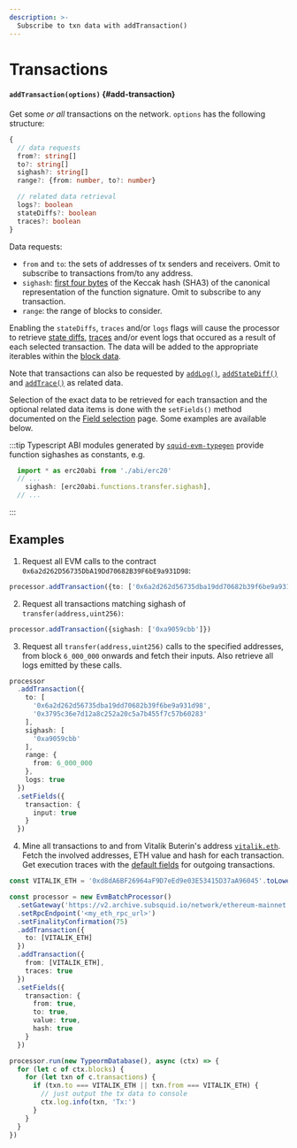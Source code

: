 ```yaml
---
description: >-
  Subscribe to txn data with addTransaction()
---
```


# Transactions 

#### `addTransaction(options)` {#add-transaction}

Get some _or all_ transactions on the network. `options` has the following structure:
```typescript
{
  // data requests
  from?: string[]
  to?: string[]
  sighash?: string[]
  range?: {from: number, to?: number}

  // related data retrieval
  logs?: boolean
  stateDiffs?: boolean
  traces?: boolean
}
```
Data requests:
+ `from` and `to`: the sets of addresses of tx senders and receivers. Omit to subscribe to transactions from/to any address.
+ `sighash`: [first four bytes](https://ethereum.org/en/developers/docs/transactions/#the-data-field) of the Keccak hash (SHA3) of the canonical representation of the function signature. Omit to subscribe to any transaction.
+ `range`: the range of blocks to consider.

Enabling the `stateDiffs`, `traces` and/or `logs` flags will cause the processor to retrieve [state diffs](/sdk/reference/processors/evm-batch/state-diffs/), [traces](/sdk/reference/processors/evm-batch/traces/) and/or event logs that occured as a result of each selected transaction. The data will be added to the appropriate iterables within the [block data](/sdk/reference/processors/evm-batch/context-interfaces).

Note that transactions can also be requested by [`addLog()`](../logs), [`addStateDiff()`](../state-diffs) and [`addTrace()`](../traces) as related data.

Selection of the exact data to be retrieved for each transaction and the optional related data items is done with the `setFields()` method documented on the [Field selection](../field-selection) page. Some examples are available below.

:::tip
Typescript ABI modules generated by [`squid-evm-typegen`](/sdk/resources/tools/typegen/state-queries/?typegen=evm) provide function sighashes as constants, e.g.

```ts
  import * as erc20abi from './abi/erc20'
  // ...
    sighash: [erc20abi.functions.transfer.sighash],
  // ...
```
:::

## Examples

1) Request all EVM calls to the contract `0x6a2d262D56735DbA19Dd70682B39F6bE9a931D98`:
```ts
processor.addTransaction({to: ['0x6a2d262d56735dba19dd70682b39f6be9a931d98']})
```

2) Request all transactions matching sighash of `transfer(address,uint256)`:
```ts
processor.addTransaction({sighash: ['0xa9059cbb']})
```

3) Request all `transfer(address,uint256)` calls to the specified addresses, from block `6_000_000` onwards and fetch their inputs. Also retrieve all logs emitted by these calls.
```ts
processor
  .addTransaction({
    to: [
      '0x6a2d262d56735dba19dd70682b39f6be9a931d98',
      '0x3795c36e7d12a8c252a20c5a7b455f7c57b60283'
    ],
    sighash: [
      '0xa9059cbb'
    ],
    range: {
      from: 6_000_000
    },
    logs: true
  })
  .setFields({
    transaction: {
      input: true
    }
  })
```

4) Mine all transactions to and from Vitalik Buterin's address [`vitalik.eth`](https://etherscan.io/address/vitalik.eth). Fetch the involved addresses, ETH value and hash for each transaction. Get execution traces with the [default fields](../field-selection/#transactions) for outgoing transactions.

```ts
const VITALIK_ETH = '0xd8dA6BF26964aF9D7eEd9e03E53415D37aA96045'.toLowerCase()

const processor = new EvmBatchProcessor()
  .setGateway('https://v2.archive.subsquid.io/network/ethereum-mainnet')
  .setRpcEndpoint('<my_eth_rpc_url>')
  .setFinalityConfirmation(75)
  .addTransaction({
    to: [VITALIK_ETH]
  })
  .addTransaction({
    from: [VITALIK_ETH],
    traces: true
  })
  .setFields({
    transaction: {
      from: true,
      to: true,
      value: true,
      hash: true
    }
  })

processor.run(new TypeormDatabase(), async (ctx) => {
  for (let c of ctx.blocks) {
    for (let txn of c.transactions) {
      if (txn.to === VITALIK_ETH || txn.from === VITALIK_ETH) {
        // just output the tx data to console
        ctx.log.info(txn, 'Tx:')
      }
    }
  }
})
```
